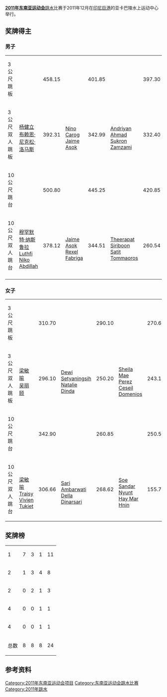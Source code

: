 {{unreferenced|time=2015-01-14T05:33:49+00:00}}
'''[[2011年东南亚运动会|2011年东南亚运动会]]'''[[跳水|跳水]]比赛于2011年12月在[[印尼|印尼]][[巨港|巨港]]的亚卡巴陵水上运动中心举行。
==奖牌得主==
===男子===
{|{{MedalistTable|type=项目|labelwidth=150|columns=2}}
|-
|3公尺跳板
|{{flagIOC2medalist|[[杨健立|杨健立]]|MAS|2011年东南亚运动会}} || 458.15
|{{flagIOC2medalist|[[Ahmad_Sukron_Zamzami|Ahmad Sukron Zamzami]]|INA|2011年东南亚运动会}} || 401.85
|{{flagIOC2medalist|[[阿莫安沙·阿兹曼|阿莫安沙·阿兹曼]]|MAS|2011年东南亚运动会}} || 397.30
|-
|3公尺双人跳板
|valign=top|{{flagIOC2|MAS|2011年东南亚运动会}}<br />[[杨健立|杨健立]]<br />[[布赖恩·尼克松·洛马斯|布赖恩·尼克松·洛马斯]] || 392.31
|valign=top|{{flagIOC2|PHI|2011年东南亚运动会}}<br />[[Nino_Carog|Nino Carog]]<br />[[Jaime_Asok|Jaime Asok]] || 342.99
|valign=top|{{flagIOC2|INA|2011年东南亚运动会}}<br />[[Andriyan|Andriyan]]<br />[[Ahmad_Sukron_Zamzami|Ahmad Sukron Zamzami]] || 332.40
|-
|10公尺跳台
|{{flagIOC2medalist|[[布赖恩·尼克松·洛马斯|布赖恩·尼克松·洛马斯]]|MAS|2011年东南亚运动会}} || 500.80
|{{flagIOC2medalist|[[黄兹梁|黄兹梁]]|MAS|2011年东南亚运动会}} || 445.25
|{{flagIOC2medalist|[[穆罕默特·纳斯鲁拉|穆罕默特·纳斯鲁拉]]|INA|2011年东南亚运动会}} || 420.85
|-
|10公尺双人跳台
|valign=top|{{flagIOC2|INA|2011年东南亚运动会}}<br />[[穆罕默特·纳斯鲁拉|穆罕默特·纳斯鲁拉]]<br />[[Luthfi_Niko_Abdillah|Luthfi Niko Abdillah]] || 378.12
|valign=top|{{flagIOC2|PHI|2011年东南亚运动会}}<br />[[Jaime_Asok|Jaime Asok]]<br />[[Rexel_Fabriga|Rexel Fabriga]] || 344.51
|valign=top|{{flagIOC2|THA|2011年东南亚运动会}}<br />[[Theerapat_Siriboon|Theerapat Siriboon]]<br />[[Satit_Tommaoros|Satit Tommaoros]] || 
260.54
|-
|}

===女子===
{|{{MedalistTable|type=项目|labelwidth=150|columns=2}}
|-
|3公尺跳板
|{{flagIOC2medalist|[[張俊虹|張俊虹]]|MAS|2011年东南亚运动会}} || 310.70
|{{flagIOC2medalist|[[吴丽颐|吴丽颐]]|MAS|2011年东南亚运动会}} || 290.10
|{{flagIOC2medalist|[[Sari_Ambarwati|Sari Ambarwati]]|INA|2011年东南亚运动会}} || 270.60
|-
|3公尺双人跳板
|valign=top|{{flagIOC2|MAS|2011年东南亚运动会}}<br />[[梁敏喻|梁敏喻]]<br />[[吴丽颐|吴丽颐]] || 296.10
|valign=top|{{flagIOC2|INA|2011年东南亚运动会}}<br />[[Dewi_Setyaningsih|Dewi Setyaningsih]]<br />[[Natalie_Dinda|Natalie Dinda]] || 250.20
|valign=top|{{flagIOC2|PHI|2011年东南亚运动会}}<br />[[Sheila_Mae_Perez|Sheila Mae Perez]]<br />[[Ceseil_Domenios|Ceseil Domenios]] || 243.12
|-
|10公尺跳台
|{{flagIOC2medalist|[[潘德莉拉|潘德莉拉]]|MAS|2011年东南亚运动会}} || 342.90
|{{flagIOC2medalist|[[Kam_Ling_Kar|Kam Ling Kar]]|MAS|2011年东南亚运动会}} || 260.85
|{{flagIOC2medalist|[[Della_Dinarsari|Della Dinarsari]]|INA|2011年东南亚运动会}} || 250.50
|-
|10公尺双人跳台
|valign=top|{{flagIOC2|MAS|2011年东南亚运动会}}<br />[[梁敏喻|梁敏喻]]<br />[[Traisy_Vivien_Tukiet|Traisy Vivien Tukiet]] || 306.66
|valign=top|{{flagIOC2|INA|2011年东南亚运动会}}<br />[[Sari_Ambarwati|Sari Ambarwati]]<br />[[Della_Dinarsari|Della Dinarsari]] || 268.62
|valign=top|{{flagIOC2|MYA|2011年东南亚运动会}}<br />[[Soe_Sandar_Nyunt|Soe Sandar Nyunt]]<br />[[Hay_Mar_Hnin|Hay Mar Hnin]] || 155.73
|}

==奖牌榜==
{| {{RankedMedalTable|nation-width=200px}}
|-
|1||align=left|{{flagIOC2|MAS|2011年东南亚运动会}}||7||3||1||11
|-
|2||align=left|{{flagIOC2|INA|2011年东南亚运动会}}||1||3||4||8
|-
|2||align=left|{{flagIOC2|PHI|2011年东南亚运动会}}||0||2||1||3
|-
|4||align=left|{{flagIOC2|MYA|2011年东南亚运动会}}||0||0||1||1
|-
|4||align=left|{{flagIOC2|THA|2011年东南亚运动会}}||0||0||1||1
|-
!colspan=2| 总数 || 8 || 8 || 8 || 24
|}

==参考资料==

{{2011年东南亚运动会项目}}
[[Category:2011年东南亚运动会项目|Category:2011年东南亚运动会项目]]
[[Category:东南亚运动会跳水比赛|Category:东南亚运动会跳水比赛]]
[[Category:2011年跳水|Category:2011年跳水]]